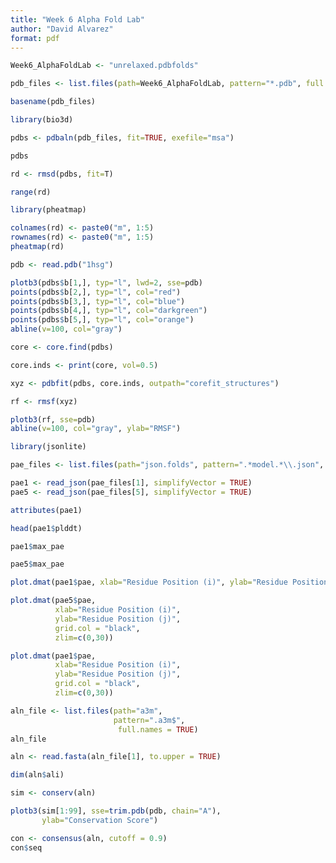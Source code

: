 ```yaml
---
title: "Week 6 Alpha Fold Lab"
author: "David Alvarez"
format: pdf
---
```



```r
Week6_AlphaFoldLab <- "unrelaxed.pdbfolds"

```


```r
pdb_files <- list.files(path=Week6_AlphaFoldLab, pattern="*.pdb", full.names=TRUE)

basename(pdb_files)
```

```r
library(bio3d)

pdbs <- pdbaln(pdb_files, fit=TRUE, exefile="msa")

pdbs
```

```r
rd <- rmsd(pdbs, fit=T)

range(rd)
```

```r
library(pheatmap)

colnames(rd) <- paste0("m", 1:5)
rownames(rd) <- paste0("m", 1:5)
pheatmap(rd)
```

```r
pdb <- read.pdb("1hsg")
```

```r
plotb3(pdbs$b[1,], typ="l", lwd=2, sse=pdb)
points(pdbs$b[2,], typ="l", col="red")
points(pdbs$b[3,], typ="l", col="blue")
points(pdbs$b[4,], typ="l", col="darkgreen")
points(pdbs$b[5,], typ="l", col="orange")
abline(v=100, col="gray")
```

```r
core <- core.find(pdbs)
```

```r
core.inds <- print(core, vol=0.5)
```

```r
xyz <- pdbfit(pdbs, core.inds, outpath="corefit_structures")
```

```r
rf <- rmsf(xyz)

plotb3(rf, sse=pdb)
abline(v=100, col="gray", ylab="RMSF")
```

```r
library(jsonlite)

pae_files <- list.files(path="json.folds", pattern=".*model.*\\.json", full.names=TRUE)

```

```r
pae1 <- read_json(pae_files[1], simplifyVector = TRUE)
pae5 <- read_json(pae_files[5], simplifyVector = TRUE)

attributes(pae1)
```

```r
head(pae1$plddt)
```

```r
pae1$max_pae
```

```r
pae5$max_pae
```

```r
plot.dmat(pae1$pae, xlab="Residue Position (i)", ylab="Residue Position (j)")
```

```r
plot.dmat(pae5$pae, 
          xlab="Residue Position (i)",
          ylab="Residue Position (j)",
          grid.col = "black",
          zlim=c(0,30))
```

```r
plot.dmat(pae1$pae, 
          xlab="Residue Position (i)",
          ylab="Residue Position (j)",
          grid.col = "black",
          zlim=c(0,30))
```

```r
aln_file <- list.files(path="a3m",
                       pattern=".a3m$",
                        full.names = TRUE)
aln_file
```

```r
aln <- read.fasta(aln_file[1], to.upper = TRUE)
```

```r
dim(aln$ali)
```

```r
sim <- conserv(aln)
```

```r
plotb3(sim[1:99], sse=trim.pdb(pdb, chain="A"),
       ylab="Conservation Score")
```

```r
con <- consensus(aln, cutoff = 0.9)
con$seq
```

